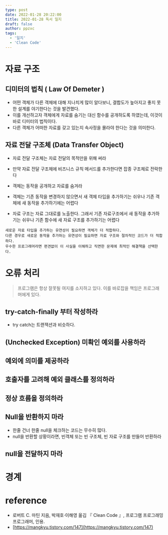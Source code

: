 ```yaml
---
type: post
date: 2022-01-28 20:22:00
title: 2022-01-28 독서 일지
draft: false
author: ppzxc
tags:
  - '일지'
  - 'Clean Code'
---
```


# 자료 구조

## 디미터의 법칙 ( Law Of Demeter )
- 어떤 객체가 다른 객체에 대해 지나치게 많이 알다보니, 결합도가 높아지고 좋지 못한 설계를 야기한다는 것을 발견했다. 
- 이를 개선하고자 객체에게 자료를 숨기는 대신 함수를 공개하도록 하였는데, 이것이 바로 디미터의 법칙이다.
- 다른 객체가 어떠한 자료를 갖고 있는지 속사정을 몰라야 한다는 것을 의미한다.

## 자료 전달 구조체 (Data Transfer Object)
- 자료 전달 구조체는 자료 전달의 목적만을 위해 써라
- 만약 자료 전달 구조체에 비즈니스 규칙 메서드를 추가한다면 잡종 구조체로 전락한다


- 객체는 동작을 공개하고 자료를 숨겨라
- 객체는 기존 동작을 변경하지 않으면서 새 객체 타입을 추가하기는 쉬우나 기존 객체에 새 동작을 추가하기에는 어렵다
- 자료 구조는 자료 그대로를 노출한다. 그래서 기존 자료구조에서 새 동작을 추가하기는 쉬우나 기존 함수에 새 자료 구조를 추가하기는 어렵다

```
새로운 자료 타입을 추가하는 유연성이 필요하면 객체가 더 적합하다.
다른 경우로 새로운 동작을 추가하는 유연성이 필요하면 자료 구조와 절차적인 코드가 더 적합하다.
우수한 프로그래머라면 편견없이 이 사실을 이해하고 직면한 문제에 최적인 해결책을 선택한다.
```

# 오류 처리
> 프로그램은 항상 잘못될 여지를 소지하고 있다. 이를 바로잡을 책임은 프로그래머에게 있다.

## try-catch-finally 부터 작성하라
- try catch는 트랜잭션과 비슷하다.

## (Unchecked Exception) 미확인 예외를 사용하라
## 예외에 의미를 제공하라
## 호출자를 고려해 예외 클래스를 정의하라
## 정상 흐름을 정의하라
## Null을 반환하지 마라
- 한줄 건너 한줄 null을 체크하는 코드는 무수히 많다.
- null을 반환할 상황이라면, 빈객체 또는 빈 구조체, 빈 자료 구조를 만들어 반환하라
## null을 전달하지 마라

# 경계


# reference
- 로버트 C. 마틴 지음, 박재호·이해영 옮김 『 Clean Code 』, 프로그램 프로그래밍 프로그래머, 인용.
- [https://mangkyu.tistory.com/147](https://mangkyu.tistory.com/147)
